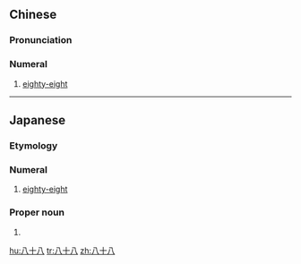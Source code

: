 ==Chinese==
{{zh-forms|type=21}}
{{cardinalbox|zh|87|88|89|八十七|八十九}}

===Pronunciation===
{{zh-pron
|m=bāshíbā
|c=baat3 sap6 baat3
|cat=num
}}

===Numeral===
{{zh-num}}

# {{lb|zh|cardinal}} [[eighty-eight]]

----

==Japanese==
{{ja-kanjitab|や|そ|はち}}
{{ja-kanjitab|yomi=o|はち|じゅう|はち}}
{{cardinalbox|ja|87|88|89|八十七|八十九}}

===Etymology===
{{compound|lang=ja|八十|八|t1=[[eighty]]|t2=[[eight]]|sort=はちじゅうはち}}

===Numeral===
{{ja-pos|numeral|はちじゅうはち}}

# {{lb|ja|cardinal|sort=はちじゅうはち}} [[eighty-eight]]

===Proper noun===
{{ja-pos|proper|やそはち}}

# {{surname|lang=ja|sort=やそはち}}

[[hu:八十八]]
[[tr:八十八]]
[[zh:八十八]]